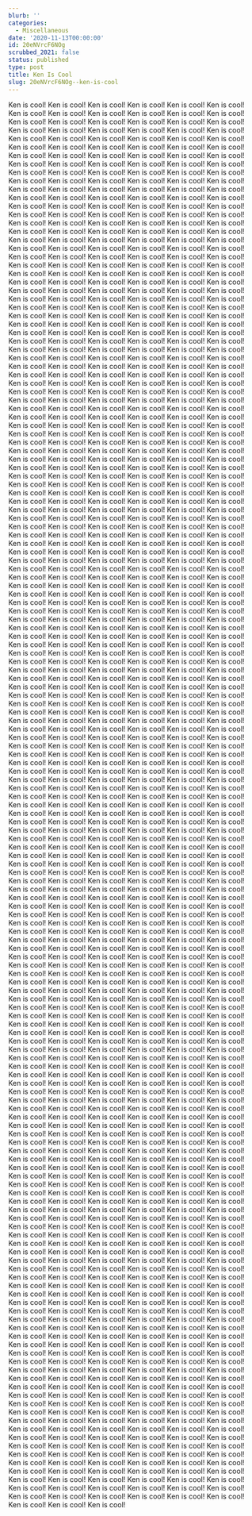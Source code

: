 ```yaml
---
blurb: ''
categories:
  - Miscellaneous
date: '2020-11-13T00:00:00'
id: 20eNVrcF6NOg
scrubbed_2021: false
status: published
type: post
title: Ken Is Cool
slug: 20eNVrcF6NOg--ken-is-cool
---
```


Ken is cool!
Ken is cool!
Ken is cool!
Ken is cool!
Ken is cool!
Ken is cool!
Ken is cool!
Ken is cool!
Ken is cool!
Ken is cool!
Ken is cool!
Ken is cool!
Ken is cool!
Ken is cool!
Ken is cool!
Ken is cool!
Ken is cool!
Ken is cool!
Ken is cool!
Ken is cool!
Ken is cool!
Ken is cool!
Ken is cool!
Ken is cool!
Ken is cool!
Ken is cool!
Ken is cool!
Ken is cool!
Ken is cool!
Ken is cool!
Ken is cool!
Ken is cool!
Ken is cool!
Ken is cool!
Ken is cool!
Ken is cool!
Ken is cool!
Ken is cool!
Ken is cool!
Ken is cool!
Ken is cool!
Ken is cool!
Ken is cool!
Ken is cool!
Ken is cool!
Ken is cool!
Ken is cool!
Ken is cool!
Ken is cool!
Ken is cool!
Ken is cool!
Ken is cool!
Ken is cool!
Ken is cool!
Ken is cool!
Ken is cool!
Ken is cool!
Ken is cool!
Ken is cool!
Ken is cool!
Ken is cool!
Ken is cool!
Ken is cool!
Ken is cool!
Ken is cool!
Ken is cool!
Ken is cool!
Ken is cool!
Ken is cool!
Ken is cool!
Ken is cool!
Ken is cool!
Ken is cool!
Ken is cool!
Ken is cool!
Ken is cool!
Ken is cool!
Ken is cool!
Ken is cool!
Ken is cool!
Ken is cool!
Ken is cool!
Ken is cool!
Ken is cool!
Ken is cool!
Ken is cool!
Ken is cool!
Ken is cool!
Ken is cool!
Ken is cool!
Ken is cool!
Ken is cool!
Ken is cool!
Ken is cool!
Ken is cool!
Ken is cool!
Ken is cool!
Ken is cool!
Ken is cool!
Ken is cool!
Ken is cool!
Ken is cool!
Ken is cool!
Ken is cool!
Ken is cool!
Ken is cool!
Ken is cool!
Ken is cool!
Ken is cool!
Ken is cool!
Ken is cool!
Ken is cool!
Ken is cool!
Ken is cool!
Ken is cool!
Ken is cool!
Ken is cool!
Ken is cool!
Ken is cool!
Ken is cool!
Ken is cool!
Ken is cool!
Ken is cool!
Ken is cool!
Ken is cool!
Ken is cool!
Ken is cool!
Ken is cool!
Ken is cool!
Ken is cool!
Ken is cool!
Ken is cool!
Ken is cool!
Ken is cool!
Ken is cool!
Ken is cool!
Ken is cool!
Ken is cool!
Ken is cool!
Ken is cool!
Ken is cool!
Ken is cool!
Ken is cool!
Ken is cool!
Ken is cool!
Ken is cool!
Ken is cool!
Ken is cool!
Ken is cool!
Ken is cool!
Ken is cool!
Ken is cool!
Ken is cool!
Ken is cool!
Ken is cool!
Ken is cool!
Ken is cool!
Ken is cool!
Ken is cool!
Ken is cool!
Ken is cool!
Ken is cool!
Ken is cool!
Ken is cool!
Ken is cool!
Ken is cool!
Ken is cool!
Ken is cool!
Ken is cool!
Ken is cool!
Ken is cool!
Ken is cool!
Ken is cool!
Ken is cool!
Ken is cool!
Ken is cool!
Ken is cool!
Ken is cool!
Ken is cool!
Ken is cool!
Ken is cool!
Ken is cool!
Ken is cool!
Ken is cool!
Ken is cool!
Ken is cool!
Ken is cool!
Ken is cool!
Ken is cool!
Ken is cool!
Ken is cool!
Ken is cool!
Ken is cool!
Ken is cool!
Ken is cool!
Ken is cool!
Ken is cool!
Ken is cool!
Ken is cool!
Ken is cool!
Ken is cool!
Ken is cool!
Ken is cool!
Ken is cool!
Ken is cool!
Ken is cool!
Ken is cool!
Ken is cool!
Ken is cool!
Ken is cool!
Ken is cool!
Ken is cool!
Ken is cool!
Ken is cool!
Ken is cool!
Ken is cool!
Ken is cool!
Ken is cool!
Ken is cool!
Ken is cool!
Ken is cool!
Ken is cool!
Ken is cool!
Ken is cool!
Ken is cool!
Ken is cool!
Ken is cool!
Ken is cool!
Ken is cool!
Ken is cool!
Ken is cool!
Ken is cool!
Ken is cool!
Ken is cool!
Ken is cool!
Ken is cool!
Ken is cool!
Ken is cool!
Ken is cool!
Ken is cool!
Ken is cool!
Ken is cool!
Ken is cool!
Ken is cool!
Ken is cool!
Ken is cool!
Ken is cool!
Ken is cool!
Ken is cool!
Ken is cool!
Ken is cool!
Ken is cool!
Ken is cool!
Ken is cool!
Ken is cool!
Ken is cool!
Ken is cool!
Ken is cool!
Ken is cool!
Ken is cool!
Ken is cool!
Ken is cool!
Ken is cool!
Ken is cool!
Ken is cool!
Ken is cool!
Ken is cool!
Ken is cool!
Ken is cool!
Ken is cool!
Ken is cool!
Ken is cool!
Ken is cool!
Ken is cool!
Ken is cool!
Ken is cool!
Ken is cool!
Ken is cool!
Ken is cool!
Ken is cool!
Ken is cool!
Ken is cool!
Ken is cool!
Ken is cool!
Ken is cool!
Ken is cool!
Ken is cool!
Ken is cool!
Ken is cool!
Ken is cool!
Ken is cool!
Ken is cool!
Ken is cool!
Ken is cool!
Ken is cool!
Ken is cool!
Ken is cool!
Ken is cool!
Ken is cool!
Ken is cool!
Ken is cool!
Ken is cool!
Ken is cool!
Ken is cool!
Ken is cool!
Ken is cool!
Ken is cool!
Ken is cool!
Ken is cool!
Ken is cool!
Ken is cool!
Ken is cool!
Ken is cool!
Ken is cool!
Ken is cool!
Ken is cool!
Ken is cool!
Ken is cool!
Ken is cool!
Ken is cool!
Ken is cool!
Ken is cool!
Ken is cool!
Ken is cool!
Ken is cool!
Ken is cool!
Ken is cool!
Ken is cool!
Ken is cool!
Ken is cool!
Ken is cool!
Ken is cool!
Ken is cool!
Ken is cool!
Ken is cool!
Ken is cool!
Ken is cool!
Ken is cool!
Ken is cool!
Ken is cool!
Ken is cool!
Ken is cool!
Ken is cool!
Ken is cool!
Ken is cool!
Ken is cool!
Ken is cool!
Ken is cool!
Ken is cool!
Ken is cool!
Ken is cool!
Ken is cool!
Ken is cool!
Ken is cool!
Ken is cool!
Ken is cool!
Ken is cool!
Ken is cool!
Ken is cool!
Ken is cool!
Ken is cool!
Ken is cool!
Ken is cool!
Ken is cool!
Ken is cool!
Ken is cool!
Ken is cool!
Ken is cool!
Ken is cool!
Ken is cool!
Ken is cool!
Ken is cool!
Ken is cool!
Ken is cool!
Ken is cool!
Ken is cool!
Ken is cool!
Ken is cool!
Ken is cool!
Ken is cool!
Ken is cool!
Ken is cool!
Ken is cool!
Ken is cool!
Ken is cool!
Ken is cool!
Ken is cool!
Ken is cool!
Ken is cool!
Ken is cool!
Ken is cool!
Ken is cool!
Ken is cool!
Ken is cool!
Ken is cool!
Ken is cool!
Ken is cool!
Ken is cool!
Ken is cool!
Ken is cool!
Ken is cool!
Ken is cool!
Ken is cool!
Ken is cool!
Ken is cool!
Ken is cool!
Ken is cool!
Ken is cool!
Ken is cool!
Ken is cool!
Ken is cool!
Ken is cool!
Ken is cool!
Ken is cool!
Ken is cool!
Ken is cool!
Ken is cool!
Ken is cool!
Ken is cool!
Ken is cool!
Ken is cool!
Ken is cool!
Ken is cool!
Ken is cool!
Ken is cool!
Ken is cool!
Ken is cool!
Ken is cool!
Ken is cool!
Ken is cool!
Ken is cool!
Ken is cool!
Ken is cool!
Ken is cool!
Ken is cool!
Ken is cool!
Ken is cool!
Ken is cool!
Ken is cool!
Ken is cool!
Ken is cool!
Ken is cool!
Ken is cool!
Ken is cool!
Ken is cool!
Ken is cool!
Ken is cool!
Ken is cool!
Ken is cool!
Ken is cool!
Ken is cool!
Ken is cool!
Ken is cool!
Ken is cool!
Ken is cool!
Ken is cool!
Ken is cool!
Ken is cool!
Ken is cool!
Ken is cool!
Ken is cool!
Ken is cool!
Ken is cool!
Ken is cool!
Ken is cool!
Ken is cool!
Ken is cool!
Ken is cool!
Ken is cool!
Ken is cool!
Ken is cool!
Ken is cool!
Ken is cool!
Ken is cool!
Ken is cool!
Ken is cool!
Ken is cool!
Ken is cool!
Ken is cool!
Ken is cool!
Ken is cool!
Ken is cool!
Ken is cool!
Ken is cool!
Ken is cool!
Ken is cool!
Ken is cool!
Ken is cool!
Ken is cool!
Ken is cool!
Ken is cool!
Ken is cool!
Ken is cool!
Ken is cool!
Ken is cool!
Ken is cool!
Ken is cool!
Ken is cool!
Ken is cool!
Ken is cool!
Ken is cool!
Ken is cool!
Ken is cool!
Ken is cool!
Ken is cool!
Ken is cool!
Ken is cool!
Ken is cool!
Ken is cool!
Ken is cool!
Ken is cool!
Ken is cool!
Ken is cool!
Ken is cool!
Ken is cool!
Ken is cool!
Ken is cool!
Ken is cool!
Ken is cool!
Ken is cool!
Ken is cool!
Ken is cool!
Ken is cool!
Ken is cool!
Ken is cool!
Ken is cool!
Ken is cool!
Ken is cool!
Ken is cool!
Ken is cool!
Ken is cool!
Ken is cool!
Ken is cool!
Ken is cool!
Ken is cool!
Ken is cool!
Ken is cool!
Ken is cool!
Ken is cool!
Ken is cool!
Ken is cool!
Ken is cool!
Ken is cool!
Ken is cool!
Ken is cool!
Ken is cool!
Ken is cool!
Ken is cool!
Ken is cool!
Ken is cool!
Ken is cool!
Ken is cool!
Ken is cool!
Ken is cool!
Ken is cool!
Ken is cool!
Ken is cool!
Ken is cool!
Ken is cool!
Ken is cool!
Ken is cool!
Ken is cool!
Ken is cool!
Ken is cool!
Ken is cool!
Ken is cool!
Ken is cool!
Ken is cool!
Ken is cool!
Ken is cool!
Ken is cool!
Ken is cool!
Ken is cool!
Ken is cool!
Ken is cool!
Ken is cool!
Ken is cool!
Ken is cool!
Ken is cool!
Ken is cool!
Ken is cool!
Ken is cool!
Ken is cool!
Ken is cool!
Ken is cool!
Ken is cool!
Ken is cool!
Ken is cool!
Ken is cool!
Ken is cool!
Ken is cool!
Ken is cool!
Ken is cool!
Ken is cool!
Ken is cool!
Ken is cool!
Ken is cool!
Ken is cool!
Ken is cool!
Ken is cool!
Ken is cool!
Ken is cool!
Ken is cool!
Ken is cool!
Ken is cool!
Ken is cool!
Ken is cool!
Ken is cool!
Ken is cool!
Ken is cool!
Ken is cool!
Ken is cool!
Ken is cool!
Ken is cool!
Ken is cool!
Ken is cool!
Ken is cool!
Ken is cool!
Ken is cool!
Ken is cool!
Ken is cool!
Ken is cool!
Ken is cool!
Ken is cool!
Ken is cool!
Ken is cool!
Ken is cool!
Ken is cool!
Ken is cool!
Ken is cool!
Ken is cool!
Ken is cool!
Ken is cool!
Ken is cool!
Ken is cool!
Ken is cool!
Ken is cool!
Ken is cool!
Ken is cool!
Ken is cool!
Ken is cool!
Ken is cool!
Ken is cool!
Ken is cool!
Ken is cool!
Ken is cool!
Ken is cool!
Ken is cool!
Ken is cool!
Ken is cool!
Ken is cool!
Ken is cool!
Ken is cool!
Ken is cool!
Ken is cool!
Ken is cool!
Ken is cool!
Ken is cool!
Ken is cool!
Ken is cool!
Ken is cool!
Ken is cool!
Ken is cool!
Ken is cool!
Ken is cool!
Ken is cool!
Ken is cool!
Ken is cool!
Ken is cool!
Ken is cool!
Ken is cool!
Ken is cool!
Ken is cool!
Ken is cool!
Ken is cool!
Ken is cool!
Ken is cool!
Ken is cool!
Ken is cool!
Ken is cool!
Ken is cool!
Ken is cool!
Ken is cool!
Ken is cool!
Ken is cool!
Ken is cool!
Ken is cool!
Ken is cool!
Ken is cool!
Ken is cool!
Ken is cool!
Ken is cool!
Ken is cool!
Ken is cool!
Ken is cool!
Ken is cool!
Ken is cool!
Ken is cool!
Ken is cool!
Ken is cool!
Ken is cool!
Ken is cool!
Ken is cool!
Ken is cool!
Ken is cool!
Ken is cool!
Ken is cool!
Ken is cool!
Ken is cool!
Ken is cool!
Ken is cool!
Ken is cool!
Ken is cool!
Ken is cool!
Ken is cool!
Ken is cool!
Ken is cool!
Ken is cool!
Ken is cool!
Ken is cool!
Ken is cool!
Ken is cool!
Ken is cool!
Ken is cool!
Ken is cool!
Ken is cool!
Ken is cool!
Ken is cool!
Ken is cool!
Ken is cool!
Ken is cool!
Ken is cool!
Ken is cool!
Ken is cool!
Ken is cool!
Ken is cool!
Ken is cool!
Ken is cool!
Ken is cool!
Ken is cool!
Ken is cool!
Ken is cool!
Ken is cool!
Ken is cool!
Ken is cool!
Ken is cool!
Ken is cool!
Ken is cool!
Ken is cool!
Ken is cool!
Ken is cool!
Ken is cool!
Ken is cool!
Ken is cool!
Ken is cool!
Ken is cool!
Ken is cool!
Ken is cool!
Ken is cool!
Ken is cool!
Ken is cool!
Ken is cool!
Ken is cool!
Ken is cool!
Ken is cool!
Ken is cool!
Ken is cool!
Ken is cool!
Ken is cool!
Ken is cool!
Ken is cool!
Ken is cool!
Ken is cool!
Ken is cool!
Ken is cool!
Ken is cool!
Ken is cool!
Ken is cool!
Ken is cool!
Ken is cool!
Ken is cool!
Ken is cool!
Ken is cool!
Ken is cool!
Ken is cool!
Ken is cool!
Ken is cool!
Ken is cool!
Ken is cool!
Ken is cool!
Ken is cool!
Ken is cool!
Ken is cool!
Ken is cool!
Ken is cool!
Ken is cool!
Ken is cool!
Ken is cool!
Ken is cool!
Ken is cool!
Ken is cool!
Ken is cool!
Ken is cool!
Ken is cool!
Ken is cool!
Ken is cool!
Ken is cool!
Ken is cool!
Ken is cool!
Ken is cool!
Ken is cool!
Ken is cool!
Ken is cool!
Ken is cool!
Ken is cool!
Ken is cool!
Ken is cool!
Ken is cool!
Ken is cool!
Ken is cool!
Ken is cool!
Ken is cool!
Ken is cool!
Ken is cool!
Ken is cool!
Ken is cool!
Ken is cool!
Ken is cool!
Ken is cool!
Ken is cool!
Ken is cool!
Ken is cool!
Ken is cool!
Ken is cool!
Ken is cool!
Ken is cool!
Ken is cool!
Ken is cool!
Ken is cool!
Ken is cool!
Ken is cool!
Ken is cool!
Ken is cool!
Ken is cool!
Ken is cool!
Ken is cool!
Ken is cool!
Ken is cool!
Ken is cool!
Ken is cool!
Ken is cool!
Ken is cool!
Ken is cool!
Ken is cool!
Ken is cool!
Ken is cool!
Ken is cool!
Ken is cool!
Ken is cool!
Ken is cool!
Ken is cool!
Ken is cool!
Ken is cool!
Ken is cool!
Ken is cool!
Ken is cool!
Ken is cool!
Ken is cool!
Ken is cool!
Ken is cool!
Ken is cool!
Ken is cool!
Ken is cool!
Ken is cool!
Ken is cool!
Ken is cool!
Ken is cool!
Ken is cool!
Ken is cool!
Ken is cool!
Ken is cool!
Ken is cool!
Ken is cool!
Ken is cool!
Ken is cool!
Ken is cool!
Ken is cool!
Ken is cool!
Ken is cool!
Ken is cool!
Ken is cool!
Ken is cool!
Ken is cool!
Ken is cool!
Ken is cool!
Ken is cool!
Ken is cool!
Ken is cool!
Ken is cool!
Ken is cool!
Ken is cool!
Ken is cool!
Ken is cool!
Ken is cool!
Ken is cool!
Ken is cool!
Ken is cool!
Ken is cool!
Ken is cool!
Ken is cool!
Ken is cool!
Ken is cool!
Ken is cool!
Ken is cool!
Ken is cool!
Ken is cool!
Ken is cool!
Ken is cool!
Ken is cool!
Ken is cool!
Ken is cool!
Ken is cool!
Ken is cool!
Ken is cool!
Ken is cool!
Ken is cool!
Ken is cool!
Ken is cool!
Ken is cool!
Ken is cool!
Ken is cool!
Ken is cool!
Ken is cool!
Ken is cool!
Ken is cool!
Ken is cool!
Ken is cool!
Ken is cool!
Ken is cool!
Ken is cool!
Ken is cool!
Ken is cool!
Ken is cool!
Ken is cool!
Ken is cool!
Ken is cool!
Ken is cool!
Ken is cool!
Ken is cool!
Ken is cool!
Ken is cool!
Ken is cool!
Ken is cool!
Ken is cool!
Ken is cool!
Ken is cool!
Ken is cool!
Ken is cool!
Ken is cool!
Ken is cool!
Ken is cool!
Ken is cool!
Ken is cool!
Ken is cool!
Ken is cool!
Ken is cool!
Ken is cool!
Ken is cool!
Ken is cool!
Ken is cool!
Ken is cool!
Ken is cool!
Ken is cool!
Ken is cool!
Ken is cool!
Ken is cool!
Ken is cool!
Ken is cool!
Ken is cool!
Ken is cool!
Ken is cool!
Ken is cool!
Ken is cool!
Ken is cool!
Ken is cool!
Ken is cool!
Ken is cool!
Ken is cool!
Ken is cool!
Ken is cool!
Ken is cool!
Ken is cool!
Ken is cool!
Ken is cool!
Ken is cool!
Ken is cool!
Ken is cool!
Ken is cool!
Ken is cool!
